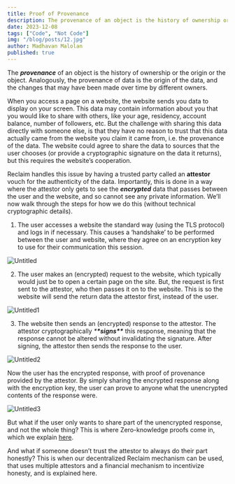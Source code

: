 ```yaml
---
title: Proof of Provenance
description: The provenance of an object is the history of ownership or the origin or the object. Analogously, the provenance of data is the origin of the data, and the changes that may have been made over time by different owners.
date: 2023-12-08
tags: ["Code", "Not Code"]
img: "/blog/posts/12.jpg"
author: Madhavan Malolan
published: true
---
```


The _**provenance**_ of an object is the history of ownership or the origin or the object. Analogously, the provenance of data is the origin of the data, and the changes that may have been made over time by different owners.

When you access a page on a website, the website sends you data to display on your screen. This data may contain information about you that you would like to share with others, like your age, residency, account balance, number of followers, etc. But the challenge with sharing this data directly with someone else, is that they have no reason to trust that this data actually came from the website you claim it came from, i.e. the provenance of the data. The website could agree to share the data to sources that the user chooses (or provide a cryptographic signature on the data it returns), but this requires the website’s cooperation.

Reclaim handles this issue by having a trusted party called an **attestor** vouch for the authenticity of the data. Importantly, this is done in a way where the attestor only gets to see the _**encrypted**_ data that passes between the user and the website, and so cannot see any private information. We’ll now walk through the steps for how we do this (without technical cryptographic details).

1.  The user accesses a website the standard way (using the TLS protocol) and logs in if necessary. This causes a ‘handshake’ to be performed between the user and website, where they agree on an encryption key to use for their communication this session.

![Untitled](https://blog.reclaimprotocol.org/images/Untitled.png)

2.  The user makes an (encrypted) request to the website, which typically would just be to open a certain page on the site. But, the request is first sent to the attestor, who then passes it on to the website. This is so the website will send the return data the attestor first, instead of the user.

![Untitled1](https://blog.reclaimprotocol.org/images/Untitled1.png)

3.  The website then sends an (encrypted) response to the attestor. The attestor cryptographically _\***\*signs\*\***_ this response, meaning that the response cannot be altered without invalidating the signature. After signing, the attestor then sends the response to the user.

![Untitled2](https://blog.reclaimprotocol.org/images/Untitled2.png)

Now the user has the encrypted response, with proof of provenance provided by the attestor. By simply sharing the encrypted response along with the encryption key, the user can prove to anyone what the unencrypted contents of the response were.

![Untitled3](https://blog.reclaimprotocol.org/images/Untitled3.png)

But what if the user only wants to share part of the unencrypted response, and not the whole thing? This is where Zero-knowledge proofs come in, which we explain [here](https://www.notion.so/Zero-Knowledge-Proofs-45424919073f4caa80a0055b2554ccf4?pvs=21).

And what if someone doesn’t trust the attestor to always do their part honestly? This is when our decentralized Reclaim mechanism can be used, that uses multiple attestors and a financial mechanism to incentivize honesty, and is explained here.
